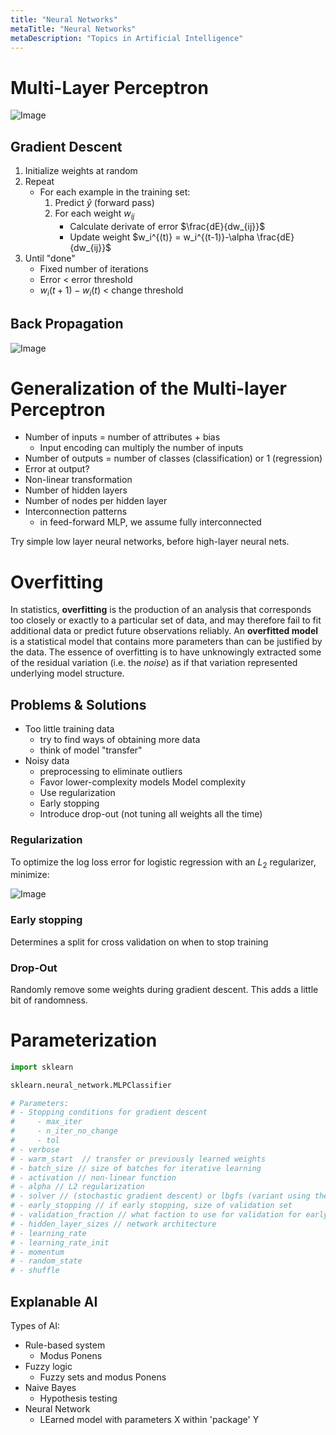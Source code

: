 ```yaml
---
title: "Neural Networks"
metaTitle: "Neural Networks"
metaDescription: "Topics in Artificial Intelligence"
---
```


<link
  rel="stylesheet"
  href="https://cdn.jsdelivr.net/npm/katex@0.11.0/dist/katex.min.css"
  integrity="sha384-BdGj8xC2eZkQaxoQ8nSLefg4AV4/AwB3Fj+8SUSo7pnKP6Eoy18liIKTPn9oBYNG"
  crossOrigin="anonymous"
/>

# Multi-Layer Perceptron

![Image](https://www.researchgate.net/profile/Mohamed_Zahran6/publication/303875065/figure/fig4/AS:371118507610123@1465492955561/A-hypothetical-example-of-Multilayer-Perceptron-Network.png)

## Gradient Descent

1. Initialize weights at random
2. Repeat
    - For each example in the training set:
        1. Predict $\hat{y}$ (forward pass)
        3. For each weight $w_{ij}$
            - Calculate derivate of error $\frac{dE}{dw_{ij}}$
            - Update weight $w_i^{(t)} = w_i^{(t-1)}-\alpha \frac{dE}{dw_{ij}}$
3. Until "done"
    - Fixed number of iterations
    - Error < error threshold
    - $w_i (t+1) - w_i(t)$ < change threshold

## Back Propagation

![Image](https://ujwlkarn.files.wordpress.com/2016/08/screen-shot-2016-08-09-at-11-53-06-pm.png)

# Generalization of the Multi-layer Perceptron

- Number of inputs = number of attributes + bias
    - Input encoding can multiply the number of inputs
- Number of outputs = number of classes (classification) or 1 (regression)
- Error at output?
- Non-linear transformation
- Number of hidden layers
- Number of nodes per hidden layer
- Interconnection patterns
    - in feed-forward MLP, we assume fully interconnected

Try simple low layer neural networks, before high-layer neural nets.

# Overfitting

In statistics, **overfitting** is the production of an analysis that corresponds too closely or exactly to a particular set of data, and may therefore fail to fit additional data or predict future observations reliably. An **overfitted model** is a statistical model that contains more parameters than can be justified by the data. The essence of overfitting is to have unknowingly extracted some of the residual variation (i.e. the *noise*) as if that variation represented underlying model structure. 

## Problems & Solutions

- Too little training data
    - try to find ways of obtaining more data
    - think of model "transfer"
- Noisy data
    - preprocessing to eliminate outliers
    - Favor lower-complexity models
Model complexity
    - Use regularization
    - Early stopping
    - Introduce drop-out (not tuning all weights all the time)

### Regularization

To optimize the log loss error for logistic regression with an $L_2$ regularizer, minimize:

![Image](https://miro.medium.com/max/550/1*-LydhQEDyg-4yy5hGEj5wA.png)

### Early stopping

Determines a split for cross validation on when to stop training

### Drop-Out

Randomly remove some weights during gradient descent. This adds a little bit of randomness. 

# Parameterization


```py
import sklearn

sklearn.neural_network.MLPClassifier

# Parameters:
# - Stopping conditions for gradient descent
#     - max_iter
#     - n_iter_no_change
#     - tol
# - verbose 
# - warm_start  // transfer or previously learned weights
# - batch_size // size of batches for iterative learning
# - activation // non-linear function
# - alpha // L2 regularization
# - solver // (stochastic gradient descent) or lbgfs (variant using the hessian - 2nd derivative)
# - early_stopping // if early stopping, size of validation set
# - validation_fraction // what faction to use for validation for early stopping
# - hidden_layer_sizes // network architecture
# - learning_rate
# - learning_rate_init
# - momentum
# - random_state
# - shuffle
```

## Explanable AI

Types of AI:
- Rule-based system
    - Modus Ponens
- Fuzzy logic
    - Fuzzy sets and modus Ponens
- Naive Bayes
    - Hypothesis testing
- Neural Network
    - LEarned model with parameters X within 'package' Y